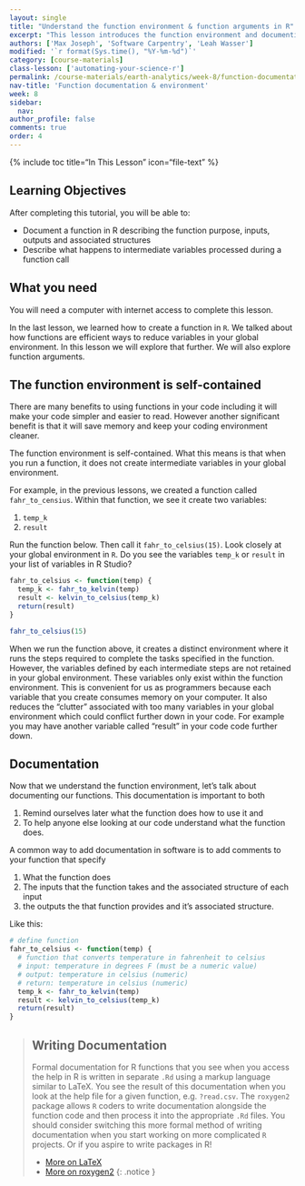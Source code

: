 ```yaml
---
layout: single
title: "Understand the function environment & function arguments in R"
excerpt: "This lesson introduces the function environment and documenting functions in R. When you run a function intermediate variables are not stored in the global environment. This not only saves memory on your computer but also keeps our environment clean, reducing the risk of conflicting variables. "
authors: ['Max Joseph', 'Software Carpentry', 'Leah Wasser']
modified: '`r format(Sys.time(), "%Y-%m-%d")`'
category: [course-materials]
class-lesson: ['automating-your-science-r']
permalink: /course-materials/earth-analytics/week-8/function-documentation-environment-r/
nav-title: 'Function documentation & environment'
week: 8
sidebar:
  nav:
author_profile: false
comments: true
order: 4
---
```



{% include toc title="In This Lesson" icon="file-text" %}

<div class='notice--success' markdown="1">

## <i class="fa fa-graduation-cap" aria-hidden="true"></i> Learning Objectives

After completing this tutorial, you will be able to:

* Document a function in R describing the function purpose, inputs, outputs and associated structures
* Describe what happens to intermediate variables processed during a function call

## <i class="fa fa-check-square-o fa-2" aria-hidden="true"></i> What you need

You will need a computer with internet access to complete this lesson.

</div>

In the last lesson, we learned how to create a function in `R`. We talked about
how functions are efficient ways to reduce variables in your global environment.
In this lesson we will explore that further. We will also explore function arguments.

## The function environment is self-contained

There are many benefits to using functions in your code including it will make
your code simpler and easier to read. However another significant benefit is
that it will save memory and keep your coding environment cleaner.

The function environment is self-contained. What this  means is that when you
run a function, it does not create intermediate variables in your global environment.

For example, in the previous lessons, we created a function called
`fahr_to_censius`. Within that function, we see it create two variables:

1. `temp_k`
2. `result`

Run the function below. Then call it `fahr_to_celsius(15)`. Look closely at
your global environment in `R`. Do you see the variables `temp_k` or `result`
in your list of variables in R Studio?

```r
fahr_to_celsius <- function(temp) {
  temp_k <- fahr_to_kelvin(temp)
  result <- kelvin_to_celsius(temp_k)
  return(result)
}

fahr_to_celsius(15)

```

When we run the function above, it creates a distinct environment where it runs
the steps required to complete the tasks specified in the function. However,
the variables defined by each intermediate steps are not retained in your global
environment. These variables only exist within the function environment. This
is convenient for us as programmers because each variable that you create consumes
memory on your computer. It also reduces the "clutter" associated with too many
variables in your global environment which could conflict further down in your
code. For example you may have another variable called "result" in your code
code further down.


## Documentation

Now that we understand the function environment, let's talk about documenting
our functions. This documentation is important to both

1. Remind ourselves later what the function does how to use it and
2. To help anyone else looking at our code understand what the function does.

A common way to add documentation in software is to add comments to your function
that specify

1. What the function does
2. The inputs that the function takes and the associated structure of each input
3. the outputs the that function provides and it's associated structure.

Like this:

```r
# define function
fahr_to_celsius <- function(temp) {
  # function that converts temperature in fahrenheit to celsius
  # input: temperature in degrees F (must be a numeric value)
  # output: temperature in celsius (numeric)
  # return: temperature in celsius (numeric)
  temp_k <- fahr_to_kelvin(temp)
  result <- kelvin_to_celsius(temp_k)
  return(result)
}
```

> ## Writing Documentation
>
> Formal documentation for R functions that you see when you access the help in
> R is written in separate `.Rd` using a
> markup language similar to LaTeX. You see the result of this documentation
> when you look at the help file for a given function, e.g. `?read.csv`.
> The `roxygen2` package allows `R` coders to write documentation alongside
> the function code and then process it into the appropriate `.Rd` files.
> You should consider switching this more formal method of writing documentation
> when you start working on more complicated `R` projects. Or if you aspire to
> write packages in R!
>
> * <a href="http://www.latex-project.org/" target="_blank">More on LaTeX</a>
> * <a href="http://cran.r-project.org/web/packages/roxygen2/vignettes/rd.html" target="_blank"> More on roxygen2</a>
{: .notice }
